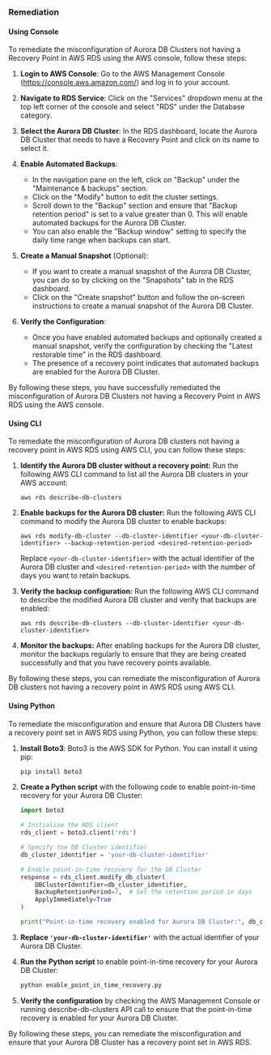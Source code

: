 ### Remediation

#### Using Console

To remediate the misconfiguration of Aurora DB Clusters not having a Recovery Point in AWS RDS using the AWS console, follow these steps:

1. **Login to AWS Console**: Go to the AWS Management Console (https://console.aws.amazon.com/) and log in to your account.

2. **Navigate to RDS Service**: Click on the "Services" dropdown menu at the top left corner of the console and select "RDS" under the Database category.

3. **Select the Aurora DB Cluster**: In the RDS dashboard, locate the Aurora DB Cluster that needs to have a Recovery Point and click on its name to select it.

4. **Enable Automated Backups**:
   - In the navigation pane on the left, click on "Backup" under the "Maintenance & backups" section.
   - Click on the "Modify" button to edit the cluster settings.
   - Scroll down to the "Backup" section and ensure that "Backup retention period" is set to a value greater than 0. This will enable automated backups for the Aurora DB Cluster.
   - You can also enable the "Backup window" setting to specify the daily time range when backups can start.

5. **Create a Manual Snapshot** (Optional):
   - If you want to create a manual snapshot of the Aurora DB Cluster, you can do so by clicking on the "Snapshots" tab in the RDS dashboard.
   - Click on the "Create snapshot" button and follow the on-screen instructions to create a manual snapshot of the Aurora DB Cluster.

6. **Verify the Configuration**:
   - Once you have enabled automated backups and optionally created a manual snapshot, verify the configuration by checking the "Latest restorable time" in the RDS dashboard.
   - The presence of a recovery point indicates that automated backups are enabled for the Aurora DB Cluster.

By following these steps, you have successfully remediated the misconfiguration of Aurora DB Clusters not having a Recovery Point in AWS RDS using the AWS console.

#### Using CLI

To remediate the misconfiguration of Aurora DB clusters not having a recovery point in AWS RDS using AWS CLI, you can follow these steps:

1. **Identify the Aurora DB cluster without a recovery point:**
   Run the following AWS CLI command to list all the Aurora DB clusters in your AWS account:
   ```
   aws rds describe-db-clusters
   ```

2. **Enable backups for the Aurora DB cluster:**
   Run the following AWS CLI command to modify the Aurora DB cluster to enable backups:
   ```
   aws rds modify-db-cluster --db-cluster-identifier <your-db-cluster-identifier> --backup-retention-period <desired-retention-period>
   ```
   Replace `<your-db-cluster-identifier>` with the actual identifier of the Aurora DB cluster and `<desired-retention-period>` with the number of days you want to retain backups.

3. **Verify the backup configuration:**
   Run the following AWS CLI command to describe the modified Aurora DB cluster and verify that backups are enabled:
   ```
   aws rds describe-db-clusters --db-cluster-identifier <your-db-cluster-identifier>
   ```

4. **Monitor the backups:**
   After enabling backups for the Aurora DB cluster, monitor the backups regularly to ensure that they are being created successfully and that you have recovery points available.

By following these steps, you can remediate the misconfiguration of Aurora DB clusters not having a recovery point in AWS RDS using AWS CLI.

#### Using Python

To remediate the misconfiguration and ensure that Aurora DB Clusters have a recovery point set in AWS RDS using Python, you can follow these steps:

1. **Install Boto3**: Boto3 is the AWS SDK for Python. You can install it using pip:
   ```bash
   pip install boto3
   ```

2. **Create a Python script** with the following code to enable point-in-time recovery for your Aurora DB Cluster:
   ```python
   import boto3

   # Initialize the RDS client
   rds_client = boto3.client('rds')

   # Specify the DB Cluster identifier
   db_cluster_identifier = 'your-db-cluster-identifier'

   # Enable point-in-time recovery for the DB Cluster
   response = rds_client.modify_db_cluster(
       DBClusterIdentifier=db_cluster_identifier,
       BackupRetentionPeriod=7,  # Set the retention period in days
       ApplyImmediately=True
   )

   print("Point-in-time recovery enabled for Aurora DB Cluster:", db_cluster_identifier)
   ```

3. **Replace `'your-db-cluster-identifier'`** with the actual identifier of your Aurora DB Cluster.

4. **Run the Python script** to enable point-in-time recovery for your Aurora DB Cluster:
   ```bash
   python enable_point_in_time_recovery.py
   ```

5. **Verify the configuration** by checking the AWS Management Console or running describe-db-clusters API call to ensure that the point-in-time recovery is enabled for your Aurora DB Cluster.

By following these steps, you can remediate the misconfiguration and ensure that your Aurora DB Cluster has a recovery point set in AWS RDS.

